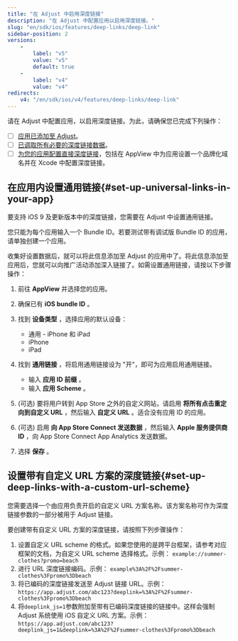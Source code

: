 ```yaml
---
title: "在 Adjust 中启用深度链接"
description: "在 Adjust 中配置应用以启用深度链接。"
slug: "en/sdk/ios/features/deep-links/deep-link"
sidebar-position: 2
versions: 
    - 
        label: "v5"
        value: "v5"
        default: true
    - 
        label: "v4"
        value: "v4"
redirects: 
    v4: "/en/sdk/ios/v4/features/deep-links/deep-link"
---
```

请在 Adjust 中配置应用，以启用深度链接。为此，请确保您已完成下列操作：

* [ ]  [应用已添加至 Adjust](https://help.adjust.com/en/article/app-setup)。
* [ ]  [已调取所有必要的深度链接数据](/en/sdk/ios/features/deep-links/data-points)。
* [ ]  [为您的应用配置直接深度链接](/en/sdk/ios/features/deep-links/direct)，包括在 AppView 中为应用设置一个品牌化域名并在 Xcode 中配置深度链接。

在应用内设置通用链接\{\#set\-up\-universal\-links\-in\-your\-app\}
-----------------------------------------------------------------

要支持 iOS 9 及更新版本中的深度链接，您需要在 Adjust 中设置通用链接。
<callout type="note"> 

您只能为每个应用输入一个 Bundle ID。若要测试带有调试版 Bundle ID 的应用，请单独创建一个应用。
</Callout> 

收集好设置数据后，就可以将此信息添加至 Adjust 的应用中了。将此信息添加至应用后，您就可以向推广活动添加深入链接了。如需设置通用链接，请按以下步骤操作：

1. 前往 **AppView** 并选择您的应用。
2. 确保已有 **iOS bundle ID** 。
3. 找到 **设备类型** ，选择应用的默认设备： 
   * 通用 \- iPhone 和 iPad
   * iPhone
   * iPad

4. 找到 **通用链接** ，将启用通用链接设为 "开"，即可为应用启用通用链接。 
   * 输入 **应用 ID 前缀** 。
   * 输入 **应用 Scheme** 。

5. \(可选\) 要将用户转到 App Store 之外的自定义网站，请启用 **将所有点击重定向到自定义 URL** ，然后输入 **自定义 URL** 。适合没有应用 ID 的应用。
6. \(可选\) 启用 **向 App Store Connect 发送数据** ，然后输入 **Apple 服务提供商 ID** ，向 App Store Connect App Analytics 发送数据。
7. 选择 **保存** 。

设置带有自定义 URL 方案的深度链接\{\#set\-up\-deep\-links\-with\-a\-custom\-url\-scheme\}
--------------------------------------------------------------------------------------

您需要选择一个由应用负责开启的自定义 URL 方案名称。该方案名称可作为深度链接参数的一部分被用于 Adjust 链接。

要创建带有自定义 URL 方案的深度链接，请按照下列步骤操作：

1. 设置自定义 URL scheme 的格式。如果您使用的是跨平台框架，请参考对应框架的文档，为自定义 URL scheme 选择格式。示例： `example://summer-clothes?promo=beach`
2. 进行 URL 深度链接编码。示例： `example%3A%2F%2Fsummer-clothes%3Fpromo%3Dbeach`
3. 将已编码的深度链接发送至 Adjust 链接 URL。示例： `https://app.adjust.com/abc123?deeplink=%3A%2F%2Fsummer-clothes%3Fpromo%3Dbeach`
4. 将`deeplink_js=1`参数附加至带有已编码深度链接的链接中。这样会强制 Adjust 系统使用 iOS 自定义 URL 方案。示例： `https://app.adjust.com/abc123?deeplink_js=1&deeplink=%3A%2F%2Fsummer-clothes%3Fpromo%3Dbeach`

